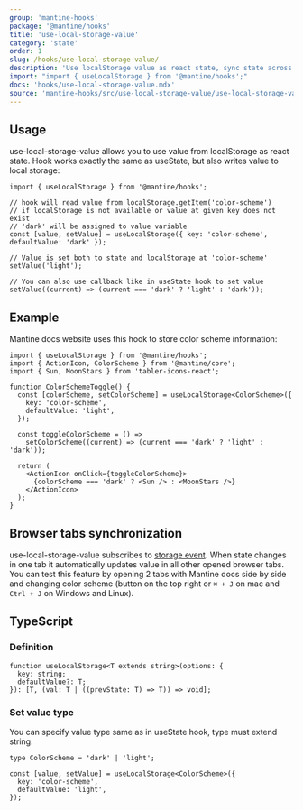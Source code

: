 ```yaml
---
group: 'mantine-hooks'
package: '@mantine/hooks'
title: 'use-local-storage-value'
category: 'state'
order: 1
slug: /hooks/use-local-storage-value/
description: 'Use localStorage value as react state, sync state across opened tabs'
import: "import { useLocalStorage } from '@mantine/hooks';"
docs: 'hooks/use-local-storage-value.mdx'
source: 'mantine-hooks/src/use-local-storage-value/use-local-storage-value.ts'
---
```


## Usage

use-local-storage-value allows you to use value from localStorage as react state.
Hook works exactly the same as useState, but also writes value to local storage:

```tsx
import { useLocalStorage } from '@mantine/hooks';

// hook will read value from localStorage.getItem('color-scheme')
// if localStorage is not available or value at given key does not exist
// 'dark' will be assigned to value variable
const [value, setValue] = useLocalStorage({ key: 'color-scheme', defaultValue: 'dark' });

// Value is set both to state and localStorage at 'color-scheme'
setValue('light');

// You can also use callback like in useState hook to set value
setValue((current) => (current === 'dark' ? 'light' : 'dark'));
```

## Example

Mantine docs website uses this hook to store color scheme information:

```tsx
import { useLocalStorage } from '@mantine/hooks';
import { ActionIcon, ColorScheme } from '@mantine/core';
import { Sun, MoonStars } from 'tabler-icons-react';

function ColorSchemeToggle() {
  const [colorScheme, setColorScheme] = useLocalStorage<ColorScheme>({
    key: 'color-scheme',
    defaultValue: 'light',
  });

  const toggleColorScheme = () =>
    setColorScheme((current) => (current === 'dark' ? 'light' : 'dark'));

  return (
    <ActionIcon onClick={toggleColorScheme}>
      {colorScheme === 'dark' ? <Sun /> : <MoonStars />}
    </ActionIcon>
  );
}
```

## Browser tabs synchronization

use-local-storage-value subscribes to [storage event](https://developer.mozilla.org/en-US/docs/Web/API/Window/storage_event).
When state changes in one tab it automatically updates value in all other opened browser tabs.
You can test this feature by opening 2 tabs with Mantine docs side by side and changing color scheme
(button on the top right or `⌘ + J` on mac and `Ctrl + J` on Windows and Linux).

## TypeScript

### Definition

```tsx
function useLocalStorage<T extends string>(options: {
  key: string;
  defaultValue?: T;
}): [T, (val: T | ((prevState: T) => T)) => void];
```

### Set value type

You can specify value type same as in useState hook, type must extend string:

```tsx
type ColorScheme = 'dark' | 'light';

const [value, setValue] = useLocalStorage<ColorScheme>({
  key: 'color-scheme',
  defaultValue: 'light',
});
```
